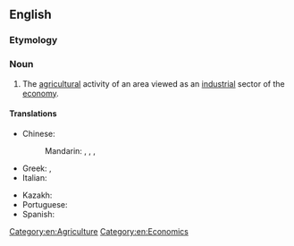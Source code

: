 ==English==

===Etymology===
{{prefix|en|agro|industry}}

===Noun===
{{en-noun}}

# The [[agricultural]] activity of an area viewed as an [[industrial]] sector of the [[economy]].

====Translations====
{{trans-top|}}
* Chinese:
*: Mandarin: {{t|cmn|農用化工業}}, {{t|cmn|农用化工业|tr=nóngyònghuà gōngyè}}, {{t|cmn|產業化農業}}, {{t|cmn|产业化农业|tr=chǎnyèhuà nóngyè}}
* Greek: {{t+|el|αγροτοβιομηχανικός|m}}, {{t+|el|αγροτοβιομηχανικός|m}}
* Italian: {{t+|it|agroindustria|f}}
{{trans-mid}}
* Kazakh: {{t|kk|агроөнеркәсіп}}
* Portuguese: {{t+|pt|agroindústria|f}}
* Spanish: {{t+|es|agroindustria|f}}
{{trans-bottom}}

[[Category:en:Agriculture]]
[[Category:en:Economics]]